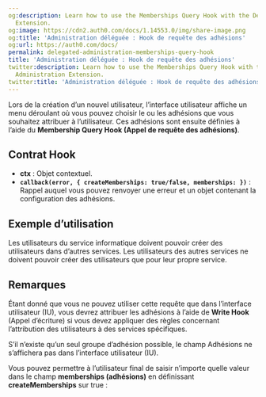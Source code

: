 ```yaml
---
og:description: Learn how to use the Memberships Query Hook with the Delegated Administration
  Extension.
og:image: https://cdn2.auth0.com/docs/1.14553.0/img/share-image.png
og:title: 'Administration déléguée : Hook de requête des adhésions'
og:url: https://auth0.com/docs/
permalink: delegated-administration-memberships-query-hook
title: 'Administration déléguée : Hook de requête des adhésions'
twitter:description: Learn how to use the Memberships Query Hook with the Delegated
  Administration Extension.
twitter:title: 'Administration déléguée : Hook de requête des adhésions'
---
```


Lors de la création d’un nouvel utilisateur, l’interface utilisateur affiche un menu déroulant où vous pouvez choisir le ou les adhésions que vous souhaitez attribuer à l’utilisateur. Ces adhésions sont ensuite définies à l’aide du **Membership Query Hook (Appel de requête des adhésions)**.

## Contrat Hook

* **ctx** : Objet contextuel.
* **`callback(error, { createMemberships: true/false, memberships: })`** : Rappel auquel vous pouvez renvoyer une erreur et un objet contenant la configuration des adhésions.

## Exemple d’utilisation

Les utilisateurs du service informatique doivent pouvoir créer des utilisateurs dans d’autres services. Les utilisateurs des autres services ne doivent pouvoir créer des utilisateurs que pour leur propre service.



## Remarques

Étant donné que vous ne pouvez utiliser cette requête que dans l’interface utilisateur (IU), vous devrez attribuer les adhésions à l’aide de **Write Hook** (Appel d’écriture) si vous devez appliquer des règles concernant l’attribution des utilisateurs à des services spécifiques.

S’il n’existe qu’un seul groupe d’adhésion possible, le champ Adhésions ne s’affichera pas dans l’interface utilisateur (IU).

Vous pouvez permettre à l’utilisateur final de saisir n’importe quelle valeur dans le champ **memberships (adhésions)** en définissant **createMemberships** sur true :